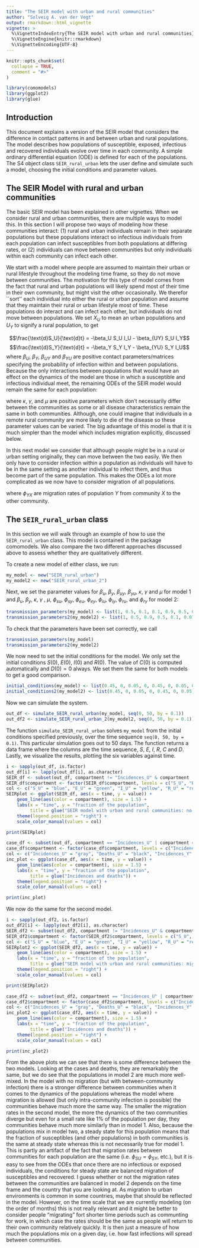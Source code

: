 ```yaml
---
title: "The SEIR model with urban and rural communities"
author: "Solveig A. van der Vegt"
output: rmarkdown::html_vignette
vignette: >
  %\VignetteIndexEntry{The SEIR model with urban and rural communities}
  %\VignetteEngine{knitr::rmarkdown}
  %\VignetteEncoding{UTF-8}
---
```


```r
knitr::opts_chunk$set(
  collapse = TRUE,
  comment = "#>"
)
```

```r
library(comomodels)
library(ggplot2)
library(glue)
```

## Introduction
This document explains a version of the SEIR model that considers the difference
in contact patterns in and between urban and rural populations. The model describes
how populations of susceptible, exposed, infectious and recovered
individuals evolve over time in each community. A simple
ordinary differential equation (ODE) is defined for each of the populations.
The S4 object class `SEIR_rural_urban` lets the user
define and simulate such a model, choosing the initial conditions and parameter values.

## The SEIR Model with rural and urban communities
The basic SEIR model has been explained in other vignettes. When we consider 
rural and urban communities, there are multiple ways to model this. In this section
I will propose two ways of modeling how these communities interact: (1) rural and urban individuals remain in their separate populations but these populations interact so infectious individuals from each population can infect susceptibles from both populations at differing rates, or (2) individuals can move between communities but only individuals within each community can infect each other.

We start with a model where people are assumed to maintain their urban or rural lifestyle throughout the modeling time frame, so they do not move between communities. The motivation for this type of model comes from the fact that rural and urban populations will likely spend most of their time in their own community, but might visit the other occasionally. We therefor ``sort'' each individual into either the rural or urban population and assume that they maintain their rural or urban lifestyle most of time. These populations do interact and can infect each other, but individuals do not move between populations. We set $X_U$ to mean an urban populations and $U_Y$ to signify a rural population, to get 

$$\frac{\text{d}S_U}{\text{d}t} = -\beta_U S_U I_U - \beta_{UY} S_U I_Y$$
$$\frac{\text{d}S_Y}{\text{d}t} = -\beta_Y S_Y I_Y - \beta_{YU} S_Y I_U$$
where $\beta_U$, $\beta_Y$, $\beta_{UY}$ and $\beta_{YU}$ are positive contact parameters/matrices specifying the probability of infection within and between populations. Because the only interactions between populations that would have an effect on the dynamics of the model are those in which a susceptible and infectious individual meet, the remaining ODEs of the SEIR model would remain the same for each population:

\begin{equation}
\begin{split}
    \frac{\text{d}E_U}{\text{d}t} = &  \beta_U S_U I_U + \beta_{UY} S_U I_Y - \kappa E_U\\
    \frac{\text{d}E_Y}{\text{d}t} = & \beta_Y S_Y I_Y + \beta_{YU} S_Y I_U - \kappa E_Y\\
    \frac{\text{d}I_U}{\text{d}t} = & \kappa E_U - (\gamma + \mu)I_U\\
    \frac{\text{d}I_Y}{\text{d}t} = & \kappa E_Y - (\gamma + \mu)I_Y\\
    \frac{\text{d}R_U}{\text{d}t} = & \gamma I_U\\
    \frac{\text{d}R_Y}{\text{d}t} = & \gamma I_Y\\
\end{split}
\end{equation}
\noindent where $\kappa$, $\gamma$, and $\mu$ are positive parameters which don't necessarily differ between the communities as some or all disease characteristics remain the same in both communities. Although, one could imagine that individuals in a remote rural community are more likely to die of the disease so these parameter values can be varied.
The big advantage of this model is that it is much simpler than the  model which includes migration explicitly, discussed below.

In this next model we consider that although people might be in a rural or urban setting originally, they can move between the two easily. We then only have to consider infection within a population as individuals will have to be in the same setting as another individual to infect them, and thus become part of the same population. This makes the ODEs a lot more complicated as we now have to consider migration of all populations.

\begin{equation}
\begin{split}
    \frac{\text{d}S_U}{\text{d}t} = &-\beta_U S_U I_U + \phi_{SY}S_Y - \phi_{SU}S_U\\
    \frac{\text{d}S_Y}{\text{d}t} = &-\beta_Y S_Y I_Y+ \phi_{SU}S_U - \phi_{SY}S_Y\\
    \frac{\text{d}E_U}{\text{d}t} = &  \beta_U S_U I_U - \kappa E_U + \phi_{EY}E_Y - \phi_{EU}E_U\\
    \frac{\text{d}E_Y}{\text{d}t} = & \beta_Y S_Y I_Y  - \kappa E_Y + \phi_{EU}E_U - \phi_{EY}E_Y\\
    \frac{\text{d}I_U}{\text{d}t} = & \kappa E_U - (\gamma + \mu)I_U + \phi_{IY}I_Y - \phi_{IU}I_U\\
    \frac{\text{d}I_Y}{\text{d}t} = & \kappa E_Y - (\gamma + \mu)I_Y + \phi_{IU}I_U - \phi_{IY}I_Y\\
    \frac{\text{d}R_U}{\text{d}t} = & \gamma I_U + \phi_{RY}R_Y - \phi_{RU}R_U\\
    \frac{\text{d}R_Y}{\text{d}t} = & \gamma I_Y + \phi_{RU}R_U - \phi_{RY}R_Y\\
\end{split}
\end{equation}
\noindent where $\phi_{YX}$ are migration rates of population $Y$ from community $X$ to the other community.

## The `SEIR_rural_urban` class
In this section we will walk through an example of how to use the `SEIR_rural_urban`
class. This model is contained in the package comomodels. We also compare the two different approaches discussed above to assess whether they are qualitatively different.

To create a new model of either class, we run:
```r
my_model <- new("SEIR_rural_urban")
my_model2 <- new("SEIR_rural_urban_2")
```

Next, we set the parameter values for $\beta_u$, $\beta_y$, $\beta_{uy}$, $\beta_{yu}$, $\kappa$, $\gamma$ and $\mu$ for model 1 and $\beta_u$, $\beta_y$, $\kappa$, $\gamma$ , $\mu$, $\phi_{su}$, $\phi_{sy}$, $\phi_{eu}$, $\phi_{ey}$, $\phi_{iu}$, $\phi_{iy}$, $\phi_{ru}$, and $\phi_{ry}$ for model 2:
```r
transmission_parameters(my_model) <- list(1, 0.5, 0.1, 0.1, 0.9, 0.5, 0.1)
transmission_parameters2(my_model2) <- list(1, 0.5, 0.9, 0.5, 0.1, 0.01, 0.01, 0.01, 0.01, 0.01, 0.01, 0.01, 0.01)
```

To check that the parameters have been set correctly, we call
```r
transmission_parameters(my_model)
transmission_parameters2(my_model2)
```

We now need to set the initial conditions for the model. We only set the initial
conditions $S(0)$, $E(0)$, $I(0)$ and $R(0)$. The value of $C(0)$ is computed
automatically and $D(0)=0$ always. We set them the same for both models to get a good comparison.
```r
initial_conditions(my_model) <- list(0.45, 0, 0.05, 0, 0.45, 0, 0.05, 0)
initial_conditions2(my_model2) <- list(0.45, 0, 0.05, 0, 0.45, 0, 0.05, 0)
```


Now we can simulate the system.
```r
out_df <- simulate_SEIR_rural_urban(my_model, seq(0, 50, by = 0.1))
out_df2 <- simulate_SEIR_rural_urban_2(my_model2, seq(0, 50, by = 0.1))
```

The function `simulate_SEIR_rural_urban` solves `my_model` from the initial conditions specified
previously, over the time sequence `seq(0, 50, by = 0.1)`. This particular simulation
goes out to 50 days. The function returns
a data frame where the columns are the time sequence, $S$, $E$, $I$, $R$, $C$ and $D$.
Lastly, we visualize the results, plotting the six variables against time.
```r
i <- sapply(out_df, is.factor)
out_df[i] <- lapply(out_df[i], as.character)
SEIR_df <- subset(out_df, compartment != "Incidences_U" & compartment != "Deaths_U" & compartment != "Incidences_Y" & compartment != "Deaths_Y")
SEIR_df$compartment <- factor(SEIR_df$compartment, levels = c("S_U", "E_U", "I_U", "R_U", "S_Y", "E_Y", "I_Y", "R_Y"))
col <- c("S_U" = "blue", "E_U" = "green", "I_U" = "yellow", "R_U" = "red", "S_Y" = "lightblue1", "E_Y" = "lightgreen", "I_Y" = "lightyellow", "R_Y" = "indianred")
SEIRplot <- ggplot(SEIR_df, aes(x = time, y = value)) +
    geom_line(aes(color = compartment), size = 1.5) +
    labs(x = "time", y = "fraction of the population",
         title = glue("SEIR model with urban and rural communities: no migration")) +
    theme(legend.position = "right") +
    scale_color_manual(values = col)

print(SEIRplot)

```
```r
case_df <- subset(out_df, compartment == "Incidences_U" | compartment == "Deaths_U" | compartment == "Incidences_Y" | compartment == "Deaths_Y")
case_df$compartment <- factor(case_df$compartment, levels = c("Incidences_U", "Deaths_U", "Incidences_Y", "Deaths_Y"))
col <- c("Incidences_U" = "gray", "Deaths_U" = "black", "Incidences_Y" = "lightgray", "Deaths_Y" = "darkgray")
inc_plot <- ggplot(case_df, aes(x = time, y = value)) +
    geom_line(aes(color = compartment), size = 1.5) +
    labs(x = "time", y = "fraction of the population",
         title = glue("Incidences and deaths")) +
    theme(legend.position = "right") +
    scale_color_manual(values = col)

print(inc_plot)

```

We now do the same for the second model.

```r
i <- sapply(out_df2, is.factor)
out_df2[i] <- lapply(out_df2[i], as.character)
SEIR_df2 <- subset(out_df2, compartment != "Incidences_U" & compartment != "Deaths_U" & compartment != "Incidences_Y" & compartment != "Deaths_Y")
SEIR_df2$compartment <- factor(SEIR_df2$compartment, levels = c("S_U", "E_U", "I_U", "R_U", "S_Y", "E_Y", "I_Y", "R_Y"))
col <- c("S_U" = "blue", "E_U" = "green", "I_U" = "yellow", "R_U" = "red", "S_Y" = "lightblue1", "E_Y" = "lightgreen", "I_Y" = "lightyellow", "R_Y" = "indianred")
SEIRplot2 <- ggplot(SEIR_df2, aes(x = time, y = value)) +
    geom_line(aes(color = compartment), size = 1.5) +
    labs(x = "time", y = "fraction of the population",
         title = glue("SEIR model with urban and rural communities: migration")) +
    theme(legend.position = "right") +
    scale_color_manual(values = col)

print(SEIRplot2)

```
```r
case_df2 <- subset(out_df2, compartment == "Incidences_U" | compartment == "Deaths_U" | compartment == "Incidences_Y" | compartment == "Deaths_Y")
case_df2$compartment <- factor(case_df2$compartment, levels = c("Incidences_U", "Deaths_U", "Incidences_Y", "Deaths_Y"))
col <- c("Incidences_U" = "gray", "Deaths_U" = "black", "Incidences_Y" = "lightgray", "Deaths_Y" = "darkgray")
inc_plot2 <- ggplot(case_df2, aes(x = time, y = value)) +
    geom_line(aes(color = compartment), size = 1.5) +
    labs(x = "time", y = "fraction of the population",
         title = glue("Incidences and deaths")) +
    theme(legend.position = "right") +
    scale_color_manual(values = col)

print(inc_plot2)

```

From the above plots we can see that there is some difference between the two models. Looking at the cases and deaths, they are remarkably the same, but we do see that the populations in model 2 are much more well-mixed. In the model with no migration (but with between-community infection) there is a stronger difference between communities when it comes to the dynamics of the populations whereas the model where migration is allowed (but only intra-community infection is possible) the communities behave much more the same way. The smaller the migration rates in the second model, the more the dynamics of the two communities diverge but even for a small rate like 1% of the population per day, they communities behave much more similarly than in model 1. Also, because the populations mix in model two, a steady state for this population means that the fraction of susceptibles (and other populations) in both communities is the same at steady state whereas this is not necessarily true for model 1. This is partly an artifact of the fact that migration rates between communities for each population are the same (i.e. $\phi_{SU} = \phi_{SY}$, etc.), but it is easy to see from the ODEs that once there are no infectious or exposed individuals, the conditions for steady state are balanced migration of susceptibles and recovered. I guess whether or not the migration rates between the communities are balanced in model 2 depends on the time frame and the country that you are looking at. As migration to urban environments is common in some countries, maybe that should be reflected in the model. However, on the time scale that we are currently modeling (on the order of months) this is not really relevant and it might be better to consider people "migrating" fort shorter time periods such as communting for work, in which case the rates should be the same as people will return to their own community relatively quickly. It is then just a measure of how much the populations mix on a given day, i.e. how fast infections will spread between communities.